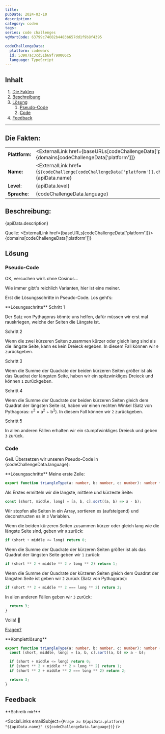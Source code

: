 ```yaml
---
title:
pubDate: 2024-03-10
description:
category: coden
tags:
series: code challenges
vgWortCode: 63799c74602b4483b657dd1f9b8f4395

codeChallengeData:
  platform: codewars
  id: 53907ac3cd51b69f790006c5
  language: TypeScript
---
```


## Inhalt

1. [Die Fakten](#)
1. [Beschreibung](#)
1. [Lösung](#)
   1. [Pseudo-Code](#)
   1. [Code](#)
1. [Feedback](#)

---

## Die Fakten:

|                |                                                                                                                                            |
| -------------- | ------------------------------------------------------------------------------------------------------------------------------------------ |
| **Plattform:** | <ExternalLink href={baseURLs[codeChallengeData['platform']]}>{domains[codeChallengeData['platform']]}</ExternalLink>                       |
| **Name:**      | <ExternalLink href={`${codeChallenge[codeChallengeData['platform']].challenge.url}/${codeChallengeData.id}`}>{apiData.name}</ExternalLink> |
| **Level**:     | {apiData.level}                                                                                                                            |
| **Sprache**:   | {codeChallengeData.language}                                                                                                               |

## Beschreibung:

<FetchedMarkdown>{apiData.description}</FetchedMarkdown>

Quelle: <ExternalLink href={baseURLs[codeChallengeData['platform']]}>{domains[codeChallengeData['platform']]}</ExternalLink>

## Lösung

### Pseudo-Code

OK, versuchen wir’s ohne Cosinus...

Wie immer gibt's reichlich Varianten, hier ist eine meiner.

Erst die Lösungsschritte in Pseudo-Code. Los geht’s:

<Accordion>
**Lösungsschritte**

<Accordion>
Schritt 1

Der Satz von Pythagoras könnte uns helfen, dafür müssen wir erst mal rauskriegen, welche der Seiten die Längste ist.

</Accordion>
<Accordion>
Schritt 2

Wenn die zwei kürzeren Seiten zusammen kürzer oder gleich lang sind als die längste Seite, kann es kein Dreieck ergeben. In diesem Fall können wir `0` zurückgeben.

</Accordion>
<Accordion>
Schritt 3

Wenn die Summe der Quadrate der beiden kürzeren Seiten größer ist als das Quadrat der längsten Seite, haben wir ein spitzwinkliges Dreieck und können `1` zurückgeben.

</Accordion>
<Accordion>
Schritt 4

Wenn die Summe der Quadrate der beiden kürzeren Seiten gleich dem Quadrat der längsten Seite ist, haben wir einen rechten Winkel (Satz von Pythagoras: c<sup>2</sup> = a<sup>2</sup> + b<sup>2</sup>). In diesem Fall können wir `2` zurückgeben.

</Accordion>
<Accordion>
Schritt 5

In allen anderen Fällen erhalten wir ein stumpfwinkliges Dreieck und geben `3` zurück.

</Accordion>
</Accordion>

### Code

Geil. Übersetzen wir unseren Pseudo-Code in {codeChallengeData.language}:

<Accordion>
**Lösungsschritte**

<Accordion>
Meine erste Zeile:

```ts
export function triangleType(a: number, b: number, c: number): number {
```

</Accordion>
<Accordion>

Als Erstes ermitteln wir die längste, mittlere und kürzeste Seite:

```ts
const [short, middle, long] = [a, b, c].sort((a, b) => a - b);
```

Wir stopfen alle Seiten in ein Array, sortieren es (aufsteigend) und deconstructen es in `3` Variablen.

</Accordion>
<Accordion>

Wenn die beiden kürzeren Seiten zusammen kürzer oder gleich lang wie die längste Seite sind, geben wir `0` zurück:

```ts
if (short + middle <= long) return 0;
```

</Accordion>
<Accordion>

Wenn die Summe der Quadrate der kürzeren Seiten größer ist als das Quadrat der längsten Seite geben wir `1` zurück:

```ts
if (short ** 2 + middle ** 2 > long ** 2) return 1;
```

</Accordion>
<Accordion>

Wenn die Summe der Quadrate der kürzeren Seiten gleich dem Quadrat der längsten Seite ist geben wir `2` zurück (Satz von Pythagoras):

```ts
if (short ** 2 + middle ** 2 === long ** 2) return 2;
```

</Accordion>
<Accordion>

In allen anderen Fällen geben wir `3` zurück:

```ts
  return 3;
}
```

</Accordion>
<Accordion>

Voilá! 💪

[Fragen?](#feedback)

</Accordion>
</Accordion>

<Accordion>
**Komplettlösung**

```ts
export function triangleType(a: number, b: number, c: number): number {
  const [short, middle, long] = [a, b, c].sort((a, b) => a - b);

  if (short + middle <= long) return 0;
  if (short ** 2 + middle ** 2 > long ** 2) return 1;
  if (short ** 2 + middle ** 2 === long ** 2) return 2;

  return 3;
}
```

</Accordion>

## Feedback

<Accordion>
**Schreib mir!**

<SocialLinks
  emailSubject={`Frage zu ${apiData.platform} "${apiData.name}" (${codeChallengeData.language})`}
/>

</Accordion>
